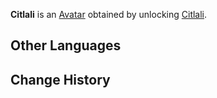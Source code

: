 {{About|the Avatar|the playable character|Citlali}}
{{Avatar Infobox
|title    = Citlali
|id       = 9100
|image    = Citlali Avatar.png
|type     = Character
|features = Citlali
|obtain   = Unlock [[Citlali]]
}}
'''Citlali''' is an [[Avatar]] obtained by unlocking [[Citlali]].

==Other Languages==
{{Other Languages|Citlali}}

==Change History==
{{Change History|5.3}}